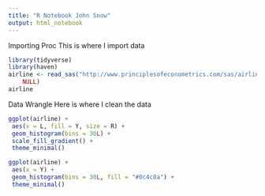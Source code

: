 ```yaml
---
title: "R Notebook John Snow"
output: html_notebook
---
```


Importing Proc
This is where I import data 
```r




library(tidyverse)
library(haven)
airline <- read_sas("http://www.principlesofeconometrics.com/sas/airline.sas7bdat", 
    NULL)
airline
```
Data Wrangle 
Here is where I clean the data 

```r
ggplot(airline) +
 aes(x = L, fill = Y, size = R) +
 geom_histogram(bins = 30L) +
 scale_fill_gradient() +
 theme_minimal()
```
```r
ggplot(airline) +
 aes(x = Y) +
 geom_histogram(bins = 30L, fill = "#0c4c8a") +
 theme_minimal()
```


